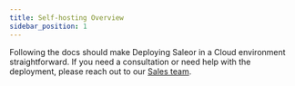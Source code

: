 ```yaml
---
title: Self-hosting Overview
sidebar_position: 1
---
```


Following the docs should make Deploying Saleor in a Cloud environment straightforward. If you need a consultation or need help with the deployment, please reach out to our [Sales team](https://saleor.io/contact/).
